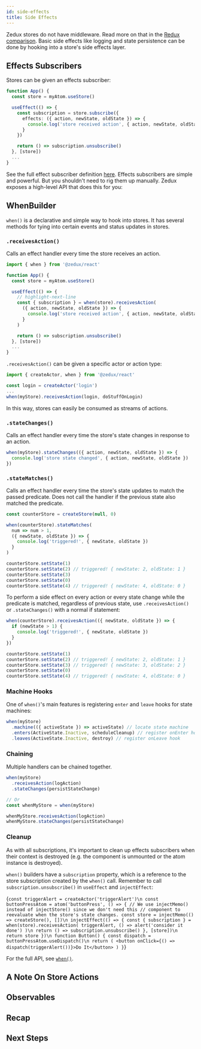 ```yaml
---
id: side-effects
title: Side Effects
---
```



Zedux stores do not have middleware. Read more on that in the [Redux comparison](TODO:link). Basic side effects like logging and state persistence can be done by hooking into a store's side effects layer.

## Effects Subscribers

Stores can be given an effects subscriber:

```ts
function App() {
  const store = myAtom.useStore()

  useEffect(() => {
    const subscription = store.subscribe({
      effects: ({ action, newState, oldState }) => {
        console.log('store received action', { action, newState, oldState })
      }
    })

    return () => subscription.unsubscribe()
  }, [store])
  ...
}
```

See the full effect subscriber definition [here](TODO:link). Effects subscribers are simple and powerful. But you shouldn't need to rig them up manually. Zedux exposes a high-level API that does this for you:

## WhenBuilder

`when()` is a declarative and simple way to hook into stores. It has several methods for tying into certain events and status updates in stores.

### `.receivesAction()`

Calls an effect handler every time the store receives an action.

```ts
import { when } from '@zedux/react'

function App() {
  const store = myAtom.useStore()

  useEffect(() => {
    // highlight-next-line
    const { subscription } = when(store).receivesAction(
      ({ action, newState, oldState }) => {
        console.log('store received action', { action, newState, oldState })
      }
    )

    return () => subscription.unsubscribe()
  }, [store])
  ...
}
```

`.receivesAction()` can be given a specific actor or action type:

```ts
import { createActor, when } from '@zedux/react'

const login = createActor('login')
...
when(myStore).receivesAction(login, doStuffOnLogin)
```

In this way, stores can easily be consumed as streams of actions.

### `.stateChanges()`

Calls an effect handler every time the store's state changes in response to an action.

```ts
when(myStore).stateChanges(({ action, newState, oldState }) => {
  console.log('store state changed', { action, newState, oldState })
})
```

### `.stateMatches()`

Calls an effect handler every time the store's state updates to match the passed predicate. Does not call the handler if the previous state also matched the predicate.

```ts
const counterStore = createStore(null, 0)

when(counterStore).stateMatches(
  num => num > 1,
  ({ newState, oldState }) => {
    console.log('triggered!', { newState, oldState })
  }
)

counterStore.setState(1)
counterStore.setState(2) // triggered! { newState: 2, oldState: 1 }
counterStore.setState(3)
counterStore.setState(0)
counterStore.setState(4) // triggered! { newState: 4, oldState: 0 }
```

To perform a side effect on every action or every state change while the predicate is matched, regardless of previous state, use `.receivesAction()` or `.stateChanges()` with a normal if statement:

```ts
when(counterStore).receivesAction(({ newState, oldState }) => {
  if (newState > 1) {
    console.log('triggered!', { newState, oldState })
  }
})

counterStore.setState(1)
counterStore.setState(2) // triggered! { newState: 2, oldState: 1 }
counterStore.setState(3) // triggered! { newState: 3, oldState: 2 }
counterStore.setState(0)
counterStore.setState(4) // triggered! { newState: 4, oldState: 0 }
```

### Machine Hooks

One of `when()`'s main features is registering `enter` and `leave` hooks for state machines:

```ts
when(myStore)
  .machine(({ activeState }) => activeState) // locate state machine
  .enters(ActiveState.Inactive, scheduleCleanup) // register onEnter hook
  .leaves(ActiveState.Inactive, destroy) // register onLeave hook
```

### Chaining

Multiple handlers can be chained together.

```ts
when(myStore)
  .receivesAction(logAction)
  .stateChanges(persistStateChange)

// Or
const whenMyStore = when(myStore)

whenMyStore.receivesAction(logAction)
whenMyStore.stateChanges(persistStateChange)
```

### Cleanup

As with all subscriptions, it's important to clean up effects subscribers when their context is destroyed (e.g. the component is unmounted or the atom instance is destroyed).

`when()` builders have a `subscription` property, which is a reference to the store subscription created by the `when()` call. Remember to call `subscription.unsubscribe()` in `useEffect` and `injectEffect`:

<LiveEditor resultVar="Button">{`
const triggerAlert = createActor('triggerAlert')\n
const buttonPressAtom = atom('buttonPress', () => {
  // We use injectMemo() instead of injectStore() since we don't need this
  // component to reevaluate when the store's state changes.
  const store = injectMemo(() => createStore(), [])\n
  injectEffect(() => {
    const { subscription } = when(store).receivesAction(
      triggerAlert,
      () => alert('consider it done')
    )\n
    return () => subscription.unsubscribe()
  }, [store])\n
  return store
})\n
function Button() {
  const dispatch = buttonPressAtom.useDispatch()\n
  return (
    <button onClick={() => dispatch(triggerAlert())}>Do It</button>
  )
}
`}</LiveEditor>

For the full API, see [`when()`](TODO:link).

## A Note On Store Actions



## Observables



## Recap



## Next Steps
